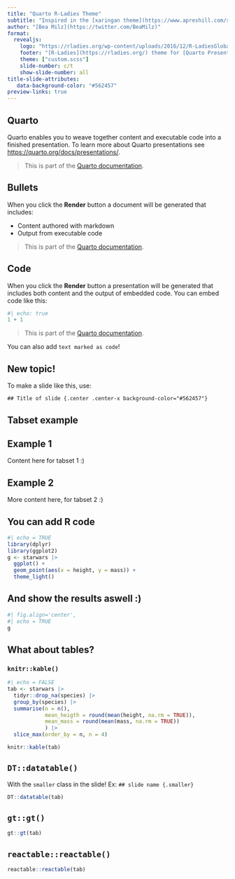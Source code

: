 ```yaml
---
title: "Quarto R-Ladies Theme"
subtitle: "Inspired in the [xaringan theme](https://www.apreshill.com/slides/rladies-demo-slides.html) made by [Alison Hill](https://www.apreshill.com/) "
author: "[Bea Milz](https://twitter.com/BeaMilz)"
format: 
  revealjs:
    logo: "https://rladies.org/wp-content/uploads/2016/12/R-LadiesGlobal.png"
    footer: "[R-Ladies](https://rladies.org/) theme for [Quarto Presentations](https://quarto.org/docs/presentations/revealjs/index.html). Code available on [GitHub](https://github.com/beatrizmilz/quarto-rladies-theme)."
    theme: ["custom.scss"]
    slide-number: c/t
    show-slide-number: all
title-slide-attributes:
   data-background-color: "#562457"
preview-links: true
---
```


## Quarto

Quarto enables you to weave together content and executable code into a finished presentation. To learn more about Quarto presentations see <https://quarto.org/docs/presentations/>.

> This is part of the [Quarto documentation](https://quarto.org/docs/presentations/).

## Bullets

When you click the **Render** button a document will be generated that includes:

-   Content authored with markdown
-   Output from executable code

> This is part of the [Quarto documentation](https://quarto.org/docs/presentations/).

## Code

When you click the **Render** button a presentation will be generated that includes both content and the output of embedded code. You can embed code like this:

```r
#| echo: true
1 + 1
```

> This is part of the [Quarto documentation](https://quarto.org/docs/presentations/).

You can also add `text marked as code`!

## New topic! {.center .center-x background-color="#562457"}

To make a slide like this, use:

```
## Title of slide {.center .center-x background-color="#562457"}

```

## Tabset example

::: panel-tabset
## Example 1

Content here for tabset 1 :)

## Example 2

More content here, for tabset 2 :)
:::

## You can add R code

```r
#| echo = TRUE
library(dplyr)
library(ggplot2)
g <- starwars |> 
  ggplot() +
  geom_point(aes(x = height, y = mass)) +
  theme_light()
```

## And show the results aswell :)

```r
#| fig.align='center',
#| echo = TRUE
g 
```

## What about tables?

### `knitr::kable()`

```r
#| echo = FALSE
tab <- starwars |>
  tidyr::drop_na(species) |> 
  group_by(species) |>
  summarise(n = n(),
            mean_heigth = round(mean(height, na.rm = TRUE)),
            mean_mass = round(mean(mass, na.rm = TRUE))
            ) |> 
  slice_max(order_by = n, n = 4) 

knitr::kable(tab)
```


## `DT::datatable()` {.smaller}

With the `smaller` class in the slide! Ex: `## slide name {.smaller}`

```r
DT::datatable(tab)
```


## `gt::gt()`

```r
gt::gt(tab)
```


## `reactable::reactable()`

```r
reactable::reactable(tab)
```
